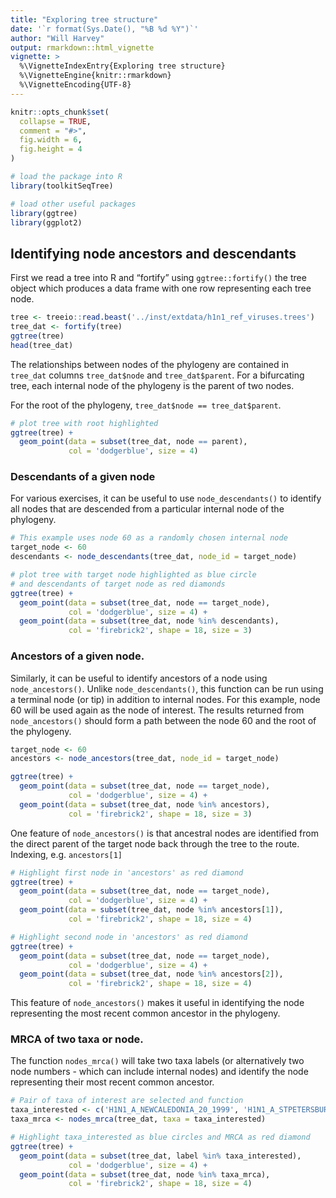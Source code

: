 ```yaml
---
title: "Exploring tree structure"
date: '`r format(Sys.Date(), "%B %d %Y")`'
author: "Will Harvey"
output: rmarkdown::html_vignette
vignette: >
  %\VignetteIndexEntry{Exploring tree structure}
  %\VignetteEngine{knitr::rmarkdown}
  %\VignetteEncoding{UTF-8}
---
```


```r
knitr::opts_chunk$set(
  collapse = TRUE,
  comment = "#>",
  fig.width = 6,
  fig.height = 4
)
```

```r
# load the package into R
library(toolkitSeqTree)

# load other useful packages
library(ggtree)
library(ggplot2)
```

## Identifying node ancestors and descendants

First we read a tree into R and "fortify" using `ggtree::fortify()` the tree object which produces a data frame with one row representing each tree node.

```r
tree <- treeio::read.beast('../inst/extdata/h1n1_ref_viruses.trees')
tree_dat <- fortify(tree)
ggtree(tree)
head(tree_dat)
```

The relationships between nodes of the phylogeny are contained in `tree_dat` columns `tree_dat$node` and `tree_dat$parent`. For a bifurcating tree, each internal node of the phylogeny is the parent of two nodes.

For the root of the phylogeny, `tree_dat$node == tree_dat$parent`.

```r
# plot tree with root highlighted
ggtree(tree) +
  geom_point(data = subset(tree_dat, node == parent),
             col = 'dodgerblue', size = 4)
```

### Descendants of a given node

For various exercises, it can be useful to use `node_descendants()` to identify all nodes that are descended from a particular internal node of the phylogeny.


```r
# This example uses node 60 as a randomly chosen internal node
target_node <- 60
descendants <- node_descendants(tree_dat, node_id = target_node)

# plot tree with target node highlighted as blue circle
# and descendants of target node as red diamonds
ggtree(tree) +
  geom_point(data = subset(tree_dat, node == target_node),
             col = 'dodgerblue', size = 4) +
  geom_point(data = subset(tree_dat, node %in% descendants),
             col = 'firebrick2', shape = 18, size = 3)
```

### Ancestors of a given node.

Similarly, it can be useful to identify ancestors of a node using `node_ancestors()`. Unlike `node_descendants()`, this function can be run using a terminal node (or tip) in addition to internal nodes. For this example, node 60 will be used again as the node of interest. The results returned from `node_ancestors()` should form a path between the node 60 and the root of the phylogeny.

```r
target_node <- 60
ancestors <- node_ancestors(tree_dat, node_id = target_node)

ggtree(tree) +
  geom_point(data = subset(tree_dat, node == target_node),
             col = 'dodgerblue', size = 4) +
  geom_point(data = subset(tree_dat, node %in% ancestors),
             col = 'firebrick2', shape = 18, size = 3)
```

One feature of `node_ancestors()` is that ancestral nodes are identified from the direct parent of the target node back through the tree to the route. Indexing, e.g. `ancestors[1]` 

```r
# Highlight first node in 'ancestors' as red diamond 
ggtree(tree) +
  geom_point(data = subset(tree_dat, node == target_node),
             col = 'dodgerblue', size = 4) +
  geom_point(data = subset(tree_dat, node %in% ancestors[1]),
             col = 'firebrick2', shape = 18, size = 4)

# Highlight second node in 'ancestors' as red diamond 
ggtree(tree) +
  geom_point(data = subset(tree_dat, node == target_node),
             col = 'dodgerblue', size = 4) +
  geom_point(data = subset(tree_dat, node %in% ancestors[2]),
             col = 'firebrick2', shape = 18, size = 4)
```

This feature of `node_ancestors()` makes it useful in identifying the node representing the most recent common ancestor in the phylogeny.

### MRCA of two taxa or node.

The function `nodes_mrca()` will take two taxa labels (or alternatively two node numbers - which can include internal nodes) and identify the node representing their most recent common ancestor.

```r
# Pair of taxa of interest are selected and function 
taxa_interested <- c('H1N1_A_NEWCALEDONIA_20_1999', 'H1N1_A_STPETERSBURG_5_2008')
taxa_mrca <- nodes_mrca(tree_dat, taxa = taxa_interested)

# Highlight taxa_interested as blue circles and MRCA as red diamond 
ggtree(tree) +
  geom_point(data = subset(tree_dat, label %in% taxa_interested),
             col = 'dodgerblue', size = 4) +
  geom_point(data = subset(tree_dat, node %in% taxa_mrca),
             col = 'firebrick2', shape = 18, size = 4)
```
